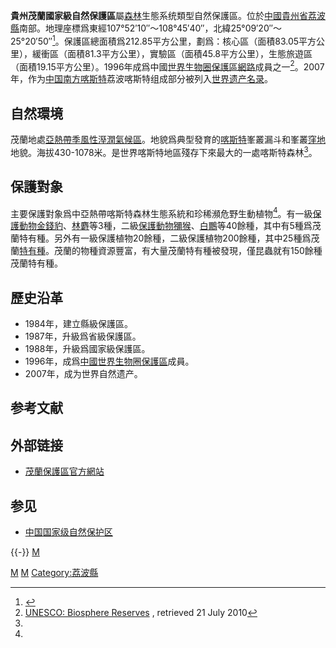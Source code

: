 {{Geobox|保护区
<!-- *** Heading *** -->
| name = 貴州茂蘭國家級自然保護區 
| native_name = 
| other_name = 
| category = 自然保护区
<!-- *** Image *** -->
| image = 
| image_caption =
| image_size = 
<!-- *** Country *** -->
| country = 中国
| state = 貴州
<!-- *** Dimensions *** -->
| length = 
| width =  
| area = 212.85
<!-- *** Features *** -->
| geology =
| biome = 
| plant = [[掌葉木|掌葉木]]、[[任木|任木]]、[[穗花杉|穗花杉]]
| animal = [[金錢豹|金錢豹]]、[[林麝|林麝]] 、[[毛冠鹿|毛冠鹿]] 
<!-- *** History & management *** -->
| established = 1984年（縣級）<br />1987年（省級）<br />1988年（國家級）
| date = 
| management = 貴州茂蘭國家級自然保護區管理局
<!-- *** Website *** --> 
| website = http://www.maolannr.com/
<!-- *** Footnotes *** -->
| footnotes =
}}
'''貴州茂蘭國家級自然保護區'''屬[[森林|森林]]生態系统類型自然保護區。位於[[中國|中國]][[貴州省|貴州省]][[荔波縣|荔波縣]]南部。地理座標爲東經107°52′10″～108°45′40″，北緯25°09′20″～25°20′50″<ref name="#1">{{Cite web |url=http://www.maolannr.com/Aboutus.asp?Title=%C3%AF%C0%BC%B8%C5%BF%F6 |title=茂兰概况 |access-date=2014-08-17 |archive-date=2014-08-19 |archive-url=https://web.archive.org/web/20140819082925/http://www.maolannr.com/Aboutus.asp?Title=%C3%AF%C0%BC%B8%C5%BF%F6 |dead-url=yes }}</ref>。保護區總面積爲212.85平方公里，劃爲：核心區（面積83.05平方公里），緩衝區（面積81.3平方公里），實驗區（面積45.8平方公里），生態旅遊區（面積19.15平方公里）。1996年成爲中國[[世界生物圈保護區網路|世界生物圈保護區網路]]成員之一<ref>[http://www.unesco.org/mab/doc/brs/BRList2010.pdf UNESCO: Biosphere Reserves] {{Wayback|url=http://www.unesco.org/mab/doc/brs/BRList2010.pdf |date=20101122015655 }}, retrieved 21 July 2010</ref>。2007年，作为[[中国南方喀斯特|中国南方喀斯特]]荔波喀斯特组成部分被列入[[世界遗产名录|世界遗产名录]]。

== 自然環境 ==
茂蘭地處[[副熱帶季風氣候|亞熱帶季風性溼潤氣候區]]。地貌爲典型發育的[[喀斯特|喀斯特]]峯叢漏斗和峯叢[[窪地|窪地]]地貌。海拔430-1078米。是世界喀斯特地區殘存下來最大的一處喀斯特森林<ref name="#1"/>。

== 保護對象 ==
主要保護對象爲中亞熱帶喀斯特森林生態系統和珍稀瀕危野生動植物<ref name="#1"/>。有一級[[保護動物|保護動物]][[金錢豹|金錢豹]]、[[林麝|林麝]]等3種，二級[[保護動物|保護動物]][[獼猴|獼猴]]、[[白鷳|白鷳]]等40餘種，其中有5種爲茂蘭特有種。另外有一級保護植物20餘種，二級保護植物200餘種，其中25種爲茂蘭[[特有種|特有種]]。茂蘭的物種資源豐富，有大量茂蘭特有種被發現，僅昆蟲就有150餘種茂蘭特有種。

== 歷史沿革 ==
*1984年，建立縣級保護區。
*1987年，升級爲省級保護區。
*1988年，升級爲國家級保護區。
*1996年，成爲[[中國世界生物圈保護區|中國世界生物圈保護區]]成員。
*2007年，成为世界自然遗产。

==参考文献==
{{Reflist}}

==外部链接==
*[https://web.archive.org/web/20140819084156/http://www.maolannr.com/ 茂蘭保護區官方網站]

==参见==
*[[中国国家级自然保护区|中国国家级自然保护区]]

{{-}}
{{中国国家级自然保护区}}
[[Category:中国国家级自然保护区|M]]
[[Category:贵州自然保护区|M]]
[[category:黔南地理|M]]
[[Category:荔波縣|Category:荔波縣]]